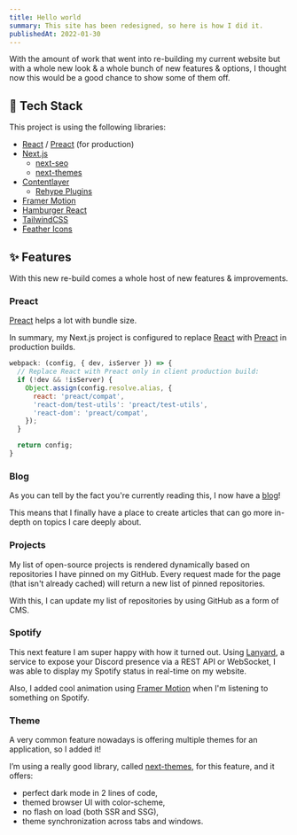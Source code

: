```yaml
---
title: Hello world
summary: This site has been redesigned, so here is how I did it.
publishedAt: 2022-01-30
---
```


With the amount of work that went into re-building my current website but with a
whole new look & a whole bunch of new features & options, I thought now this
would be a good chance to show some of them off.

## 🔨 Tech Stack

This project is using the following libraries:

- [React][react] / [Preact][preact] (for production)
- [Next.js][nextjs]
  - [next-seo][next-seo]
  - [next-themes][next-themes]
- [Contentlayer][contentlayer]
  - [Rehype Plugins][rehypejs]
- [Framer Motion][framer-motion]
- [Hamburger React][hamburger-react]
- [TailwindCSS][tailwindcss]
- [Feather Icons][feathericons]

## **✨** Features

With this new re-build comes a whole host of new features & improvements.

### Preact

[Preact][preact] helps a lot with bundle size.

In summary, my Next.js project is configured to replace [React][react] with
[Preact][preact] in production builds.

```ts:next.config.js
webpack: (config, { dev, isServer }) => {
  // Replace React with Preact only in client production build:
  if (!dev && !isServer) {
    Object.assign(config.resolve.alias, {
      react: 'preact/compat',
      'react-dom/test-utils': 'preact/test-utils',
      'react-dom': 'preact/compat',
    });
  }

  return config;
}
```

### Blog

As you can tell by the fact you're currently reading this, I now have a
[blog](/blog)!

This means that I finally have a place to create articles that can go more
in-depth on topics I care deeply about.

### Projects

My list of open-source projects is rendered dynamically based on repositories
I have pinned on my GitHub.
Every request made for the page (that isn't already cached) will return a new
list of pinned repositories.

With this, I can update my list of repositories by using GitHub as a form of CMS.

### Spotify

This next feature I am super happy with how it turned out. Using
[Lanyard][lanyard], a service to expose your Discord
presence via a REST API or WebSocket, I was able to display my Spotify status
in real-time on my website.

Also, I added cool animation using [Framer Motion][framer-motion] when I'm
listening to something on Spotify.

<MdxCenter>
  <SpotifyAnimationExample />
</MdxCenter>

### Theme

A very common feature nowadays is offering multiple themes for an application,
so I added it!

I’m using a really good library, called [next-themes][next-themes], for this
feature, and it offers:

- perfect dark mode in 2 lines of code,
- themed browser UI with color-scheme,
- no flash on load (both SSR and SSG),
- theme synchronization across tabs and windows.

[react]: https://reactjs.org
[preact]: https://preactjs.com
[nextjs]: https://nextjs.org
[next-seo]: https://github.com/garmeeh/next-seo
[next-themes]: https://github.com/pacocoursey/next-themes
[contentlayer]: https://github.com/contentlayerdev/contentlayer
[rehypejs]: https://github.com/rehypejs
[framer-motion]: https://www.framer.com/motion
[hamburger-react]: https://github.com/luukdv/hamburger-react
[tailwindcss]: https://tailwindcss.com
[feathericons]: https://feathericons.com
[lanyard]: https://github.com/Phineas/lanyard
